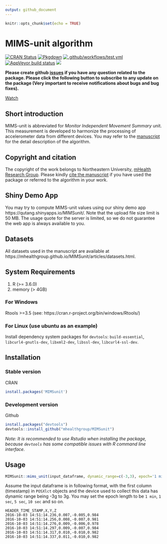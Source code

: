 ```yaml
---
output: github_document
---
```


<!-- README.md is generated from README.Rmd. Please don't edit that file -->

```r
knitr::opts_chunk$set(echo = TRUE)
```

# MIMS-unit algorithm

<!-- badges: start -->
[![CRAN Status](https://www.r-pkg.org/badges/version/MIMSunit)](https://cran.r-project.org/package=MIMSunit)
[![Pkgdown](https://github.com/mHealthGroup/MIMSunit/workflows/Pkgdown/badge.svg?branch=master)](https://github.com/mHealthGroup/MIMSunit) 
[![.github/workflows/test.yml](https://github.com/mHealthGroup/MIMSunit/workflows/.github/workflows/test.yml/badge.svg)](https://github.com/mHealthGroup/MIMSunit)
[![AppVeyor build status](https://ci.appveyor.com/api/projects/status/github/muschellij2/MIMSunit?branch=master&svg=true)](https://ci.appveyor.com/project/muschellij2/MIMSunit)
[![](https://cranlogs.r-pkg.org/badges/MIMSunit)](https://cran.r-project.org/package=MIMSunit)
<!-- badges: end -->

__Please create github [issues](https://github.com/mhealthgroup/MIMSunit/issues/) if you have any question related to the package. Please click the following button to subscribe to any update on the package (Very important to receive notifications about bugs and bug fixes).__

<!-- Place this tag where you want the button to render. -->
<a class="github-button" href="https://github.com/mhealthgroup/MIMSunit/subscription" data-color-scheme="no-preference: dark; light: light; dark: dark;" data-size="large" data-show-count="true" aria-label="Watch mhealthgroup/MIMSunit on GitHub">Watch</a>

## Short introduction

MIMS-unit is abbreviated for _Monitor Independent Movement Summary_ unit. This measurement is developed to harmonize the processing of accelerometer data from different devices. You may refer to the [manuscript](https://doi.org/10.1123/jmpb.2018-0068) for the detail description of the algorithm.

## Copyright and citation

The copyright of the work belongs to Northeastern University, [mHealth Research Group](https://mhealthgroup.org). Please kindly [cite the manuscript](https://mhealthgroup.github.io/MIMSunit/authors.html) if you have used the package or referred to the algorithm in your work.

## Shiny Demo App

You may try to compute MIMS-unit values using our shiny demo app https://qutang.shinyapps.io/MIMSunit/. Note that the upload file size limit is 50 MB. The usage quote for the server is limited, so we do not guarantee the web app is always available to you.

## Datasets

All datasets used in the manuscript are available at https://mhealthgroup.github.io/MIMSunit/articles/datasets.html.

## System Requirements

1. R (>= 3.6.0)
2. memory (> 4GB)

### For Windows

Rtools >=3.5 (see: https://cran.r-project.org/bin/windows/Rtools/)

### For Linux (use ubuntu as an example)

Install dependency system packages for `devtools`: `build-essential`, `libcurl4-gnutls-dev`, `libxml2-dev`, `libssl-dev`, `libcurl4-ssl-dev`. 

## Installation

### Stable version 

CRAN

```r
install.packages('MIMSunit')
```

### Development version

Github

```r
install.packages("devtools")
devtools::install_github("mhealthgroup/MIMSunit")
```
  
_Note: It is recommended to use Rstudio when installing the package, because `devtools` has some compatible issues with R command line interface._

## Usage

```r
MIMSunit::mims_unit(input_dataframe, dynamic_range=c(-3,3), epoch='1 min')
```

Assume the input dataframe is in following format, with the first column (timestamp) in `POSXlct` objects and the device used to collect this data has dynamic range being -3g to 3g. You may set the epoch length to be `1 min`, `1 sec`, `5 sec`, `10 sec` and so on.

```
HEADER_TIME_STAMP,X,Y,Z
2016-10-03 14:51:14.236,0.007,-0.005,0.984
2016-10-03 14:51:14.256,0.008,-0.007,0.981
2016-10-03 14:51:14.276,0.009,-0.006,0.978
2016-10-03 14:51:14.297,0.009,-0.007,0.984
2016-10-03 14:51:14.317,0.010,-0.010,0.982
2016-10-03 14:51:14.337,0.011,-0.010,0.982
```


